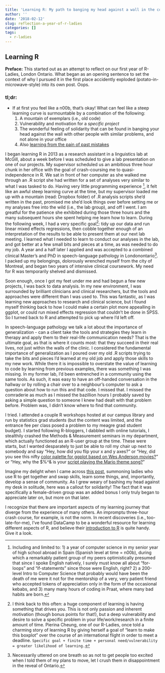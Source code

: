 ```yaml
---
title: 'Learning R: My path to banging my head against a wall in the company of others instead of alone in my office'
author: ''
date: '2018-02-12'
slug: reflection-a-year-of-r-ladies
categories: []
tags:
  - r-ladies
---
```


## Learning R
**Preface:** This started out as an attempt to reflect on our first year of R-Ladies, London Ontario. What began as an opening sentence to set the context of why I pursued it in the first place accidently exploded (potato-in-microwave-style) into its own post. Oops.

### tl;dr:
- If at first you feel like a n00b, that's okay! What can feel like a steep learning curve is surmountable by a combination of the following:
     1) A mountain of exemplars (i.e., old code)
     2) Vulnerability and motivation for a *specific project* 
     3) The wonderful feeling of solidarity that can be found in banging your head against the wall with other people with similar problems, and not alone in your office 
     4) Also [learning from the pain of past mistakes](https://twitter.com/hadleywickham/status/589068687669243905?lang=en)

I began learning R in 2013 as a research assistant in a linguistics lab at McGill, about a week before I was scheduled to give a lab presentation on one of our projects. My supervisor scheduled us an ambitious three hour chunk in her office with the goal of crash-coursing me to quasi-independence in R. We sat in front of her computer as she walked me through an .R script she had written for a set of analyses very similar to what I was tasked to do. Having very little programming experience [^1], it felt like an awful steep learning curve at the time, but my supervisor loaded me up with a mountain (read: Dropbox folder) of .R analysis scripts she'd written in the past, promised me she'd look things over before setting me or my analyses free into the wild (i.e., the lab group), and off I went. I am greatful for the patience she exhibited during those three hours and the many subsequent hours she spent helping me learn how to learn. During the following week, I had a very specific goal[^2]: tidy up our data and run linear mixed effects regressions, then cobble together enough of an interpretation of the results to be able to present them at our next lab meeting. I learned what I needed to learn to conduct our analyses in the lab, and got better at a few small bits and pieces at a time, as was needed to do my job. A year and a half later I applied and was accepted to a combined clinical Master's and PhD in speech-language pathology in Londonontario[^3]. I packed up my belongings, dolorously wrenched myself from the city of Montreal, and began two years of intensive clinical coursework. My need for R was temporarily shelved and dismissed.

[^1]: Including and limited to: 1) a year of computer science in my senior year of high school abroad in Spain (Spanish level at time = n00b), during which a remarkably patient group of my peers optimistically presumed that since I spoke English natively, I surely must know all about "for-loops" and "if-statements" since those were English, right? 2) a 200-level Intro to Computer Science that probably would have been the death of me were it not for the mentorship of a very, very patient friend who accepted tokens of appreciation only in the form of the occasional kebabs, and 3) many many hours of coding in Praat, where many bad habits are born. 
[^2]: I think back to this often: a huge component of learning is having something that drives you. This is not only passion and inherent motivation (though bonus points for that!), but a deep vulnerability and desire to solve a specific problem in your life/work/research in a finite amount of time. Pierina Cheung, one of our R-Ladies, once told a charming story of learning R by giving herself a goal of "learn to make this boxplot" over the course of an international flight in order to meet a deadline. `Specific goal + finite time + personal need/vulnerability = greater likelihood of learning.`
[^3]: Necessarily uttered on one breath so as not to get people too excited when I told them of my plans to move, let I crush them in disappointment in the reveal of Ontario.

Soon enough, once I got my feet under me and had begun a few new projects, I was back to data analysis. In my new environment, I was surrounded by brilliant clinicians and clinical researchers, but the tools and approaches were different than I was used to. This was fantastic, as I was learning new approaches to research and clinical science, but I found myself thinking back to how I could make a certain plot more appealling in ggplot, or could run mixed effects regression that couldn't be done in SPSS. So I turned back to R and attempted to pick up where I'd left off.

In speech-language pathology we talk a lot about the importance of generalization - can a client take the tools and strategies they learn in therapy and apply them to their real-life communication needs? That is the ultimate goal, as that is where it counts most: that they succeed in their real lives, not just within the walls of the clinic. I considered the fundamental importance of generalization as I poured over my old .R scripts trying to take the bits and pieces I'd learned at my old job and apply those skills to my new work. While there it is impossible to overstate the value of learning to code by learning from previous examples, there was something I was missing. In my former lab, I'd been entrenched in a community using the same tools. As such, it was easy to have an off-handed conversation in the hallway or by rolling a chair over to a neighbour's computer to ask a question about how to run this and that code. I missed that. I missed the comraderie as much as I missed the bazillion hours I probably saved by asking a simple question to someone I knew had dealt with that problem before. Problem was, I didn't know where to find that community. 

I tried. I attended a couple R workshops hosted at our campus library and run by statistics grad students (but the content was limited, and the entrance fee per class posed a problem to my meagre grad student budget). I started following R-bloggers, I dabbled with online tutorials, I stealthily crashed the Methods \& Measurement seminars in my department, which actually functioned as an R-user group at the time. These were starts, but I wanted desparately to just be able to roll my chair up next to somebody and say "Hey, how did you flip your x and y axes?" or "Hey, did you see this nifty [color palette for ggplot based on Wes Anderson movies?](https://github.com/karthik/wesanderson)" or "Hey, why the \$\%\^\& is your [script playing the Mario theme song?](https://github.com/rasmusab/beepr)"

Imagine my delight when I came across [this post](https://www.r-bloggers.com/all-the-r-ladies/), summoning ladies who use R to get together and swap skills, learn some things, and, importantly, develop a sense of community. As I grew weary of bashing my head against my desk in solitude, here was a callout for solidarity! The fact that it was specifically a female-driven group was an added bonus I only truly began to appreciate later on, but more on that later. 

I recognize that there are important aspects of my learning journey that diverge from the experience of many others. An impromptu three-hour crash course, for example, is not the norm. In recent discoveries (i.e., too-late-for-me), I've found DataCamp to be a wonderful resource for learning different aspects of R, and believe their [introduction to R](https://www.datacamp.com/courses/free-introduction-to-r) is quite handy. Give it a look.

